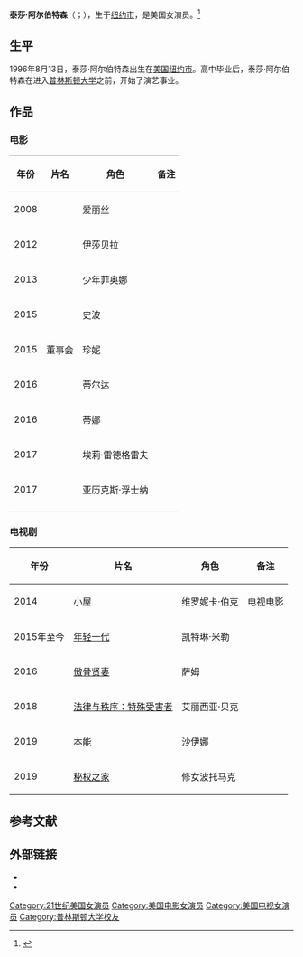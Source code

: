 {{藝人
| 图片     = 
| 图片简介 = 
| 姓名     = 泰莎·阿尔伯特森
| 类型     = 女演员
| 原名     = 
| 英文名   = {{lang|en|Tessa Albertson}}
| 綽號     = 
| 国籍     = {{USA}}
| 出生日期 = {{birth date and age|1996|08|13}}
| 出生地点 = [[美国|美国]][[纽约市|纽约市]]
| 逝世日期 = <!--  {{death date and age|}}  -->
| 逝世地点 = 
| 职业     = 演员
| 语言     = 英语
| 母校     = [[普林斯顿大学|普林斯顿大学]]
| 宗教信仰 = 
| 配偶     = <!--  {{marriage|姓名||}}  -->
| 儿女     = 
| 父母     = 
| 活跃年代 = 2008年至今
| 代表作   = 
| 经纪公司 = 
| 奖项     =  <!--  {{Awards|award= |year= |title= }} -->
| 网站     = <!-- {{URL|www.example.com}} -->
| IMDb     = 
}}
'''泰莎·阿尔伯特森'''（{{lang-en|Tessa Albertson}}；{{bd|1996年|8月13日|||catIdx=Tessa Albertson}}），生于[[纽约市|纽约市]]，是美国女演员。<ref>{{cite news |author1=Allison Considine |title=Playwrights Produce Another Kind of Virtual Theatre: An Anthology |url=https://www.americantheatre.org/2020/11/06/playwrights-produce-another-kind-of-virtual-theatre-an-anthology/ |accessdate=2021-02-01 |work=americantheatre |date=2020-11-06 |archive-date=2021-01-16 |archive-url=https://web.archive.org/web/20210116173135/https://www.americantheatre.org/2020/11/06/playwrights-produce-another-kind-of-virtual-theatre-an-anthology/ |dead-url=no }}</ref>

==生平==
1996年8月13日，泰莎·阿尔伯特森出生在[[美国|美国]][[纽约市|纽约市]]。高中毕业后，泰莎·阿尔伯特森在进入[[普林斯顿大学|普林斯顿大学]]之前，开始了演艺事业。

==作品==
===电影===
{| class="wikitable"
|-
! 年份 !! 片名 !! 角色 !! 备注
|-
| 2008
| {{Link-en|菲比梦游奇境|Phoebe in Wonderland}}
| 爱丽丝
| 
|-
| 2012
| {{Link-en|分离 (2012年电影)|Disconnect (2012 film)|分离}}
| 伊莎贝拉
| 
|-
| 2013
| {{Link-en|怪物史莱克 (音乐剧)|Shrek The Musical|怪物史莱克}}
| 少年菲奥娜
| 
|-
| 2015
| {{Link-en|三代人|3 Generations (film)}}
| 史波
| 
|-
| 2015
| 董事会
| 珍妮
| 
|-
| 2016
| {{Link-en|完全陌生|Complete Unknown}}
| 蒂尔达
| 
|-
| 2016
| {{Link-en|巴里 (2016年电影)|Barry (2016 film)|巴里}}
| 蒂娜
| 
|-
| 2017
| {{Link-en|归咎 (2017年电影)|Blame (2017 film)|归咎}}
| 埃莉·雷德格雷夫
| 
|-
| 2017
| {{Link-en|十一月的罪行|November Criminals (film)}}
| 亚历克斯·浮士纳
| 
|-
|}

===电视剧===
{| class="wikitable"
|-
! 年份 !! 片名 !! 角色 !! 备注
|-
| 2014
| 小屋
| 维罗妮卡·伯克
| 电视电影
|-
| 2015年至今
| [[年輕一代|年轻一代]]
| 凯特琳·米勒
| 
|-
| 2016
| [[「法」妻|傲骨贤妻]]
| 萨姆
| 
|-
| 2018
| [[法律与秩序：特殊受害者|法律与秩序：特殊受害者]]
| 艾丽西亚·贝克
| 
|-
| 2019
| [[直覺追兇|本能]]
| 沙伊娜
| 
|-
| 2019
| [[秘權之家|秘权之家]]
| 修女波托马克
| 
|}

==参考文献==
{{reflist}}

==外部链接==
*{{Douban people|1231967}}
*{{IMDb name|2701583}}

{{Authority control}}

{{DEFAULTSORT:Albertson, Tessa}}
[[Category:21世纪美国女演员|Category:21世纪美国女演员]]
[[Category:美国电影女演员|Category:美国电影女演员]]
[[Category:美国电视女演员|Category:美国电视女演员]]
[[Category:普林斯顿大学校友|Category:普林斯顿大学校友]]